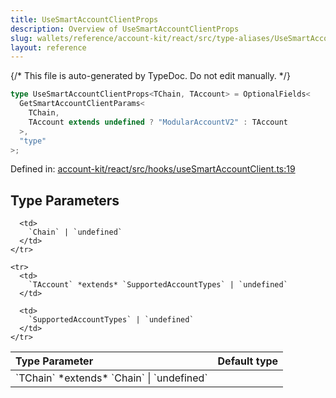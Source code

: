 ```yaml
---
title: UseSmartAccountClientProps
description: Overview of UseSmartAccountClientProps
slug: wallets/reference/account-kit/react/src/type-aliases/UseSmartAccountClientProps
layout: reference
---
```


{/* This file is auto-generated by TypeDoc. Do not edit manually. */}

```ts
type UseSmartAccountClientProps<TChain, TAccount> = OptionalFields<
  GetSmartAccountClientParams<
    TChain,
    TAccount extends undefined ? "ModularAccountV2" : TAccount
  >,
  "type"
>;
```

Defined in: [account-kit/react/src/hooks/useSmartAccountClient.ts:19](https://github.com/alchemyplatform/aa-sdk/blob/08ef11b1fc98663df6a97fa93722c7f14b33f1cc/account-kit/react/src/hooks/useSmartAccountClient.ts#L19)

## Type Parameters

<table>
  <thead>
    <tr>
      <th align="left">Type Parameter</th>
      <th align="left">Default type</th>
    </tr>
  </thead>

  <tbody>
    <tr>
      <td>
        `TChain` *extends* `Chain` | `undefined`
      </td>

      <td>
        `Chain` | `undefined`
      </td>
    </tr>

    <tr>
      <td>
        `TAccount` *extends* `SupportedAccountTypes` | `undefined`
      </td>

      <td>
        `SupportedAccountTypes` | `undefined`
      </td>
    </tr>

  </tbody>
</table>
